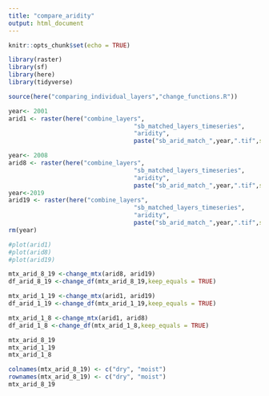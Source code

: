 ```yaml
---
title: "compare_aridity"
output: html_document
---
```


```r
knitr::opts_chunk$set(echo = TRUE)

library(raster)
library(sf)
library(here)
library(tidyverse)

source(here("comparing_individual_layers","change_functions.R"))
```

```r
year<- 2001
arid1 <- raster(here("combine_layers",
                                   "sb_matched_layers_timeseries",
                                   "aridity",
                                   paste("sb_arid_match_",year,".tif",sep="")))

year<- 2008
arid8 <- raster(here("combine_layers",
                                   "sb_matched_layers_timeseries",
                                   "aridity",
                                   paste("sb_arid_match_",year,".tif",sep="")))
year<-2019
arid19 <- raster(here("combine_layers",
                                   "sb_matched_layers_timeseries",
                                   "aridity",
                                   paste("sb_arid_match_",year,".tif",sep="")))
rm(year)

#plot(arid1)
#plot(arid8)
#plot(arid19)
```


```r
mtx_arid_8_19 <-change_mtx(arid8, arid19)
df_arid_8_19 <-change_df(mtx_arid_8_19,keep_equals = TRUE)

mtx_arid_1_19 <-change_mtx(arid1, arid19)
df_arid_1_19 <-change_df(mtx_arid_1_19,keep_equals = TRUE)

mtx_arid_1_8 <-change_mtx(arid1, arid8)
df_arid_1_8 <-change_df(mtx_arid_1_8,keep_equals = TRUE)

mtx_arid_8_19
mtx_arid_1_19
mtx_arid_1_8
```


```r
colnames(mtx_arid_8_19) <- c("dry", "moist")
rownames(mtx_arid_8_19) <- c("dry", "moist")
mtx_arid_8_19
```

